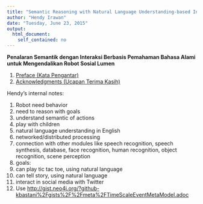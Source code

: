 ```yaml
---
title: "Semantic Reasoning with Natural Language Understanding-based Interaction for Controlling Lumen Social Robot"
author: "Hendy Irawan"
date: "Tuesday, June 23, 2015"
output:
  html_document:
    self_contained: no
---
```


**Penalaran Semantik dengan Interaksi Berbasis Pemahaman Bahasa Alami untuk Mengendalikan Robot Sosial Lumen**

1. [Preface (Kata Pengantar)](chapter1.html)
2. [Acknowledgments (Ucapan Terima Kasih)](acknowledgments.html)

Hendy's internal notes:

1. Robot need behavior
2. need to reason with goals
3. understand semantic of actions
4. play with children
5. natural language understanding in English
6. networked/distributed processing
7. connection with other modules like speech recognition, speech synthesis, database, face recognition, human recognition, object recognition, scene perception
8. goals:
1. can play tic tac toe, using natural language
2. can tell story, using natural language
9. interact in social media with Twitter
10. Use [http://gist.neo4j.org/?github-kbastani%2Fgists%2F%2Fmeta%2FTimeScaleEventMetaModel.adoc](Kenny Bastani's Time scale event meta model)

